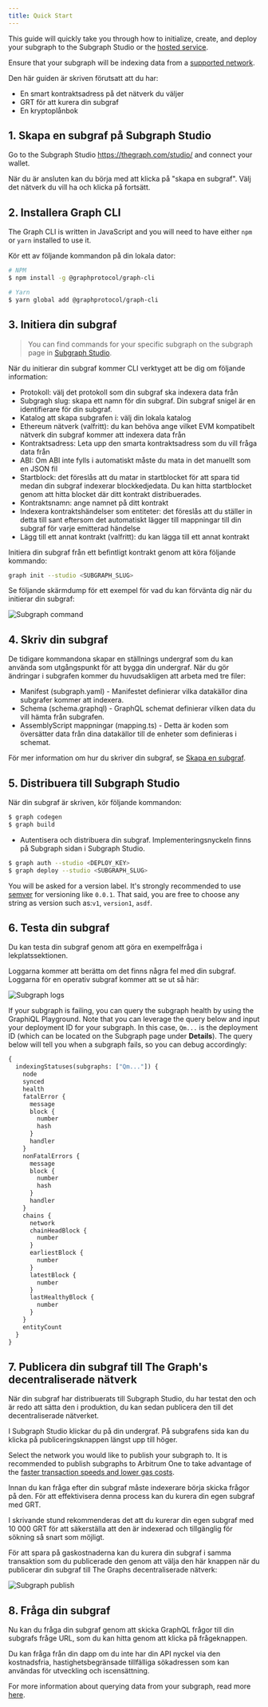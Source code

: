 ```yaml
---
title: Quick Start
---
```


This guide will quickly take you through how to initialize, create, and deploy your subgraph to the Subgraph Studio or the [hosted service](#hosted-service).

Ensure that your subgraph will be indexing data from a [supported network](/developing/supported-networks).

Den här guiden är skriven förutsatt att du har:

-   En smart kontraktsadress på det nätverk du väljer
-   GRT för att kurera din subgraf
-   En kryptoplånbok

## 1.  Skapa en subgraf på Subgraph Studio

Go to the Subgraph Studio <https://thegraph.com/studio/> and connect your wallet.

När du är ansluten kan du börja med att klicka på "skapa en subgraf". Välj det nätverk du vill ha och klicka på fortsätt.

## 2.  Installera Graph CLI

The Graph CLI is written in JavaScript and you will need to have either `npm` or `yarn` installed to use it.

Kör ett av följande kommandon på din lokala dator:

```sh
# NPM
$ npm install -g @graphprotocol/graph-cli

# Yarn
$ yarn global add @graphprotocol/graph-cli
```

## 3.  Initiera din subgraf

> You can find commands for your specific subgraph on the subgraph page in [Subgraph Studio](https://thegraph.com/studio/).

När du initierar din subgraf kommer CLI verktyget att be dig om följande information:

-   Protokoll: välj det protokoll som din subgraf ska indexera data från
-   Subgragh slug: skapa ett namn för din subgraf. Din subgraf snigel är en identifierare för din subgraf.
-   Katalog att skapa subgrafen i: välj din lokala katalog
-   Ethereum nätverk (valfritt): du kan behöva ange vilket EVM kompatibelt nätverk din subgraf kommer att indexera data från
-   Kontraktsadress: Leta upp den smarta kontraktsadress som du vill fråga data från
-   ABI: Om ABI inte fylls i automatiskt måste du mata in det manuellt som en JSON fil
-   Startblock: det föreslås att du matar in startblocket för att spara tid medan din subgraf indexerar blockkedjedata. Du kan hitta startblocket genom att hitta blocket där ditt kontrakt distribuerades.
-   Kontraktsnamn: ange namnet på ditt kontrakt
-   Indexera kontraktshändelser som entiteter: det föreslås att du ställer in detta till sant eftersom det automatiskt lägger till mappningar till din subgraf för varje emitterad händelse
-   Lägg till ett annat kontrakt (valfritt): du kan lägga till ett annat kontrakt

Initiera din subgraf från ett befintligt kontrakt genom att köra följande kommando:

```sh
graph init --studio <SUBGRAPH_SLUG>
```

Se följande skärmdump för ett exempel för vad du kan förvänta dig när du initierar din subgraf:

![Subgraph command](/img/subgraph-init-example.png)

## 4.  Skriv din subgraf

De tidigare kommandona skapar en ställnings undergraf som du kan använda som utgångspunkt för att bygga din undergraf. När du gör ändringar i subgrafen kommer du huvudsakligen att arbeta med tre filer:

-   Manifest (subgraph.yaml) - Manifestet definierar vilka datakällor dina subgrafer kommer att indexera.
-   Schema (schema.graphql) - GraphQL schemat definierar vilken data du vill hämta från subgrafen.
-   AssemblyScript mappningar (mapping.ts) - Detta är koden som översätter data från dina datakällor till de enheter som definieras i schemat.

För mer information om hur du skriver din subgraf, se [Skapa en subgraf](/developing/creating-a-subgraph).

## 5.  Distribuera till Subgraph Studio

När din subgraf är skriven, kör följande kommandon:

```sh
$ graph codegen
$ graph build
```

-   Autentisera och distribuera din subgraf. Implementeringsnyckeln finns på Subgraph sidan i Subgraph Studio.

```sh
$ graph auth --studio <DEPLOY_KEY>
$ graph deploy --studio <SUBGRAPH_SLUG>
```

You will be asked for a version label. It's strongly recommended to use [semver](https://semver.org/) for versioning like `0.0.1`. That said, you are free to choose any string as version such as:`v1`, `version1`, `asdf`.

## 6.  Testa din subgraf

Du kan testa din subgraf genom att göra en exempelfråga i lekplatssektionen.

Loggarna kommer att berätta om det finns några fel med din subgraf. Loggarna för en operativ subgraf kommer att se ut så här:

![Subgraph logs](/img/subgraph-logs-image.png)

If your subgraph is failing, you can query the subgraph health by using the GraphiQL Playground. Note that you can leverage the query below and input your deployment ID for your subgraph. In this case, `Qm...` is the deployment ID (which can be located on the Subgraph page under **Details**). The query below will tell you when a subgraph fails, so you can debug accordingly:

```graphql
{
  indexingStatuses(subgraphs: ["Qm..."]) {
    node
    synced
    health
    fatalError {
      message
      block {
        number
        hash
      }
      handler
    }
    nonFatalErrors {
      message
      block {
        number
        hash
      }
      handler
    }
    chains {
      network
      chainHeadBlock {
        number
      }
      earliestBlock {
        number
      }
      latestBlock {
        number
      }
      lastHealthyBlock {
        number
      }
    }
    entityCount
  }
}
```

## 7.  Publicera din subgraf till The Graph's decentraliserade nätverk

När din subgraf har distribuerats till Subgraph Studio, du har testat den och är redo att sätta den i produktion, du kan sedan publicera den till det decentraliserade nätverket.

I Subgraph Studio klickar du på din undergraf. På subgrafens sida kan du klicka på publiceringsknappen längst upp till höger.

Select the network you would like to publish your subgraph to. It is recommended to publish subgraphs to Arbitrum One to take advantage of the [faster transaction speeds and lower gas costs](/arbitrum/arbitrum-faq).

Innan du kan fråga efter din subgraf måste indexerare börja skicka frågor på den. För att effektivisera denna process kan du kurera din egen subgraf med GRT.

I skrivande stund rekommenderas det att du kurerar din egen subgraf med 10 000 GRT för att säkerställa att den är indexerad och tillgänglig för sökning så snart som möjligt.

För att spara på gaskostnaderna kan du kurera din subgraf i samma transaktion som du publicerade den genom att välja den här knappen när du publicerar din subgraf till The Graphs decentraliserade nätverk:

![Subgraph publish](/img/publish-and-signal-tx.png)

## 8.  Fråga din subgraf

Nu kan du fråga din subgraf genom att skicka GraphQL frågor till din subgrafs fråge URL, som du kan hitta genom att klicka på frågeknappen.

Du kan fråga från din dapp om du inte har din API nyckel via den kostnadsfria, hastighetsbegränsade tillfälliga sökadressen som kan användas för utveckling och iscensättning.

For more information about querying data from your subgraph, read more [here](../querying/querying-the-graph/).
